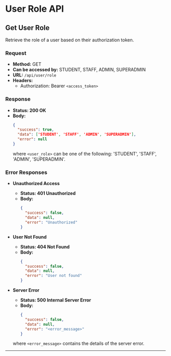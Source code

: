 # User Role API

## Get User Role

Retrieve the role of a user based on their authorization token.

### Request

- **Method:** GET
- **Can be accessed by:** STUDENT, STAFF, ADMIN, SUPERADMIN
- **URL:** `/api/user/role`
- **Headers:**
  - Authorization: Bearer `<access_token>`

### Response

- **Status: 200 OK**
- **Body:**
  ```json
  {
    "success": true,
    "data": ['STUDENT', 'STAFF', 'ADMIN', 'SUPERADMIN'],
    "error": null
  }
  ```
  where `<user_role>` can be one of the following: 'STUDENT', 'STAFF', 'ADMIN', 'SUPERADMIN'.

### Error Responses

- **Unauthorized Access**
  - **Status: 401 Unauthorized**
  - **Body:**
    ```json
    {
      "success": false,
      "data": null,
      "error": "Unauthorized"
    }
    ```

- **User Not Found**
  - **Status: 404 Not Found**
  - **Body:**
    ```json
    {
      "success": false,
      "data": null,
      "error": "User not found"
    }
    ```

- **Server Error**
  - **Status: 500 Internal Server Error**
  - **Body:**
    ```json
    {
      "success": false,
      "data": null,
      "error": "<error_message>"
    }
    ```
  where `<error_message>` contains the details of the server error.

---
